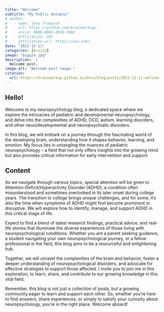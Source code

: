 ```yaml
---
title: "Welcome"
subtitle: "My Public Autopsy"
# author:
#   - name: Joey Trampush
#     url: https://github.com/brainworkup/
#     orcid: 0000-0003-0830-508X
#     affiliation: USC
#     affiliation-url: https://usc.edu/ 
date: "2023-12-11"
categories: [brain2]
image: "biggie.jpg"
description:  |
  Welcome post.
image-alt: "Welcome post image."
citation: 
  url: https://brainworkup.github.io/docs/blog/posts/2023-12-11-welcome/ 
---
```


## Hello!

Welcome to my neuropsychology blog, a dedicated space where we explore the
intricacies of pediatric and developmental neuropsychology, and delve into the
complexities of ADHD, OCD, autism, learning disorders, and other neurodevelopmental
and neuropsychiatic disorders. 

In this blog, we will embark on a journey through the fascinating world of the developing brain, understanding how it shapes behavior, learning, and emotion. My focus lies in untangling the nuances of pediatric neuropsychology – a field that not only offers insights into the growing mind but also provides critical information for early intervention and support.

## Content

As we navigate through various topics, special attention will be given to Attention-Deficit/Hyperactivity Disorder (ADHD), a condition often misunderstood and sometimes overlooked in its later onset during college years. The transition to college brings unique challenges, and for some, it's also the time when symptoms of ADHD might first become prominent or disruptive. We will explore how to identify, manage, and support ADHD in this critical stage of life.

Expect to find a blend of latest research findings, practical advice, and real-life stories that illuminate the diverse experiences of those living with neuropsychological conditions. Whether you are a parent seeking guidance, a student navigating your own neuropsychological journey, or a fellow professional in the field, this blog aims to be a resourceful and enlightening hub.

Together, we will unravel the complexities of the brain and behavior, foster a deeper understanding of neuropsychological disorders, and advocate for effective strategies to support those affected. I invite you to join me in this exploration, to learn, share, and contribute to our growing knowledge in this vital field.

Remember, this blog is not just a collection of posts, but a growing community eager to learn and support each other. So, whether you're here to find answers, share experiences, or simply to satisfy your curiosity about neuropsychology, you're in the right place. Welcome aboard!


